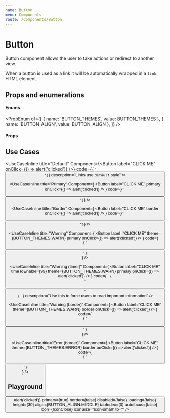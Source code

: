 ```yaml
---
name: Button
menu: Components
route: /Components/Button
---
```



# Button

Button component allows the user to take actions or redirect to another view.

When a button is used as a link it will be automatically wrapped in a `link` HTML element.

## Props and enumerations

#### Enums

<PropEnum
  of={[
    { name: 'BUTTON_THEMES', value: BUTTON_THEMES },
    { name: 'BUTTON_ALIGN', value: BUTTON_ALIGN },
  ]}
/>

#### Props

<Props of={ButtonPropsComponent} />

## Use Cases

<UseCaseInline
  title="Default"
  Component={<Button label="CLICK ME" onClick={() => alert('clicked')} />}
  code={<code>{'<Button label="CLICK ME"/>'}</code>}
  description="Links use `default` style"
/>

<UseCaseInline
  title="Primary"
  Component={
    <Button label="CLICK ME" primary onClick={() => alert('clicked')} />
  }
  code={<code>{'<Button label="CLICK ME" primary />'}</code>}
/>

<UseCaseInline
  title="Border"
  Component={
    <Button label="CLICK ME" border onClick={() => alert('clicked')} />
  }
  code={<code>{'<Button label="CLICK ME" border />'}</code>}
/>

<UseCaseInline
  title="Warning"
  Component={
    <Button
      label="CLICK ME"
      theme={BUTTON_THEMES.WARN}
      primary
      onClick={() => alert('clicked')}
    />
  }
  code={
    <code>
      {'<Button label="CLICK ME" theme={BUTTON_THEMES.WARN} primary />'}
    </code>
  }
/>

<UseCaseInline
  title="Warning (timer)"
  Component={
    <Button
      label="CLICK ME"
      timeToEnable={99}
      theme={BUTTON_THEMES.WARN}
      primary
      onClick={() => alert('clicked')}
    />
  }
  code={
    <code>
      {
        '<Button label="CLICK ME" theme={BUTTON_THEMES.WARN} timeToEnable={99} primary />'
      }
    </code>
  }
  description="Use this to force users to read important information"
/>

<UseCaseInline
  title="Warning (border)"
  Component={
    <Button
      label="CLICK ME"
      theme={BUTTON_THEMES.WARN}
      border
      onClick={() => alert('clicked')}
    />
  }
  code={
    <code>
      {'<Button label="CLICK ME" theme={BUTTON_THEMES.WARN} border />'}
    </code>
  }
/>

<UseCaseInline
  title="Error (border)"
  Component={
    <Button
      label="CLICK ME"
      theme={BUTTON_THEMES.ERROR}
      border
      onClick={() => alert('clicked')}
    />
  }
  code={
    <code>
      {'<Button label="CLICK ME!" theme={BUTTON_THEMES.ERROR} border />'}
    </code>
  }
/>

## Playground

<Playground>
  <Button
    label="CLICK ME"
    theme={BUTTON_THEMES.DEFAULT}
    title="Some text"
    onClick={() => alert('clicked')}
    primary={true}
    border={false}
    disabled={false}
    loading={false}
    height={30}
    align={BUTTON_ALIGN.MIDDLE}
    tabIndex={0}
    autofocus={false}
    Icon={IconClose}
    iconSize="icon-small"
    to=""
  />
</Playground>
